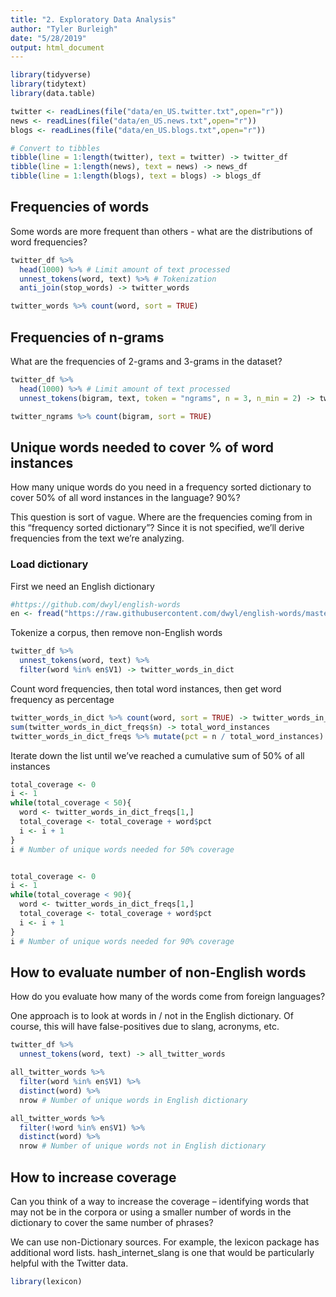```yaml
---
title: "2. Exploratory Data Analysis"
author: "Tyler Burleigh"
date: "5/28/2019"
output: html_document
---
```


```r
library(tidyverse)
library(tidytext)
library(data.table)
```

```r
twitter <- readLines(file("data/en_US.twitter.txt",open="r"))
news <- readLines(file("data/en_US.news.txt",open="r"))
blogs <- readLines(file("data/en_US.blogs.txt",open="r"))

# Convert to tibbles
tibble(line = 1:length(twitter), text = twitter) -> twitter_df
tibble(line = 1:length(news), text = news) -> news_df
tibble(line = 1:length(blogs), text = blogs) -> blogs_df
```

## Frequencies of words
Some words are more frequent than others - what are the distributions of word frequencies?
```r
twitter_df %>%
  head(1000) %>% # Limit amount of text processed
  unnest_tokens(word, text) %>% # Tokenization
  anti_join(stop_words) -> twitter_words

twitter_words %>% count(word, sort = TRUE)
```

## Frequencies of n-grams
What are the frequencies of 2-grams and 3-grams in the dataset?
```r
twitter_df %>%
  head(1000) %>% # Limit amount of text processed
  unnest_tokens(bigram, text, token = "ngrams", n = 3, n_min = 2) -> twitter_ngrams

twitter_ngrams %>% count(bigram, sort = TRUE)
```

## Unique words needed to cover % of word instances

How many unique words do you need in a frequency sorted dictionary to cover 50% of all word instances in the language? 90%?

This question is sort of vague. Where are the frequencies coming from in this "frequency sorted dictionary"? Since it is not specified, 
we'll derive frequencies from the text we're analyzing.

### Load dictionary

First we need an English dictionary
```r
#https://github.com/dwyl/english-words
en <- fread("https://raw.githubusercontent.com/dwyl/english-words/master/words.txt") %>% as_.tibble()
```

Tokenize a corpus, then remove non-English words
```r
twitter_df %>%
  unnest_tokens(word, text) %>%
  filter(word %in% en$V1) -> twitter_words_in_dict
```

Count word frequencies, then total word instances, then get word frequency as percentage
```r
twitter_words_in_dict %>% count(word, sort = TRUE) -> twitter_words_in_dict_freqs
sum(twitter_words_in_dict_freqs$n) -> total_word_instances
twitter_words_in_dict_freqs %>% mutate(pct = n / total_word_instances) -> twitter_words_in_dict_freqs
```

Iterate down the list until we've reached a cumulative sum of 50% of all instances
```r
total_coverage <- 0
i <- 1
while(total_coverage < 50){
  word <- twitter_words_in_dict_freqs[1,]
  total_coverage <- total_coverage + word$pct
  i <- i + 1
}
i # Number of unique words needed for 50% coverage


total_coverage <- 0
i <- 1
while(total_coverage < 90){
  word <- twitter_words_in_dict_freqs[1,]
  total_coverage <- total_coverage + word$pct
  i <- i + 1
}
i # Number of unique words needed for 90% coverage
```

## How to evaluate number of non-English words

How do you evaluate how many of the words come from foreign languages?

One approach is to look at words in / not in the English dictionary. 
Of course, this will have false-positives due to slang, acronyms, etc.

```r
twitter_df %>%
  unnest_tokens(word, text) -> all_twitter_words

all_twitter_words %>% 
  filter(word %in% en$V1) %>%
  distinct(word) %>%
  nrow # Number of unique words in English dictionary

all_twitter_words %>% 
  filter(!word %in% en$V1) %>%
  distinct(word) %>%
  nrow # Number of unique words not in English dictionary
```


## How to increase coverage

Can you think of a way to increase the coverage -- identifying words that may not be in the corpora or using a smaller number of words in the dictionary to cover the same number of phrases?

We can use non-Dictionary sources. For example, the lexicon package has additional word lists. hash_internet_slang is one that would be particularly helpful with the Twitter data.

```r
library(lexicon)
```






